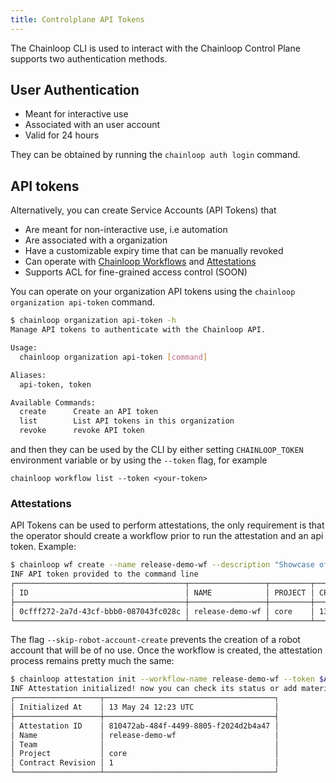```yaml
---
title: Controlplane API Tokens
---
```


The Chainloop CLI is used to interact with the Chainloop Control Plane supports two authentication methods.

## User Authentication

- Meant for interactive use
- Associated with an user account
- Valid for 24 hours

They can be obtained by running the `chainloop auth login` command.

## API tokens

Alternatively, you can create Service Accounts (API Tokens) that

- Are meant for non-interactive use, i.e automation
- Are associated with a organization
- Have a customizable expiry time that can be manually revoked
- Can operate with [Chainloop Workflows](../../getting-started/workflow-definition) and [Attestations](../../getting-started/attestation-crafting)
- Supports ACL for fine-grained access control (SOON)

You can operate on your organization API tokens using the `chainloop organization api-token` command.

```sh
$ chainloop organization api-token -h
Manage API tokens to authenticate with the Chainloop API.

Usage:
  chainloop organization api-token [command]

Aliases:
  api-token, token

Available Commands:
  create      Create an API token
  list        List API tokens in this organization
  revoke      revoke API token
```

and then they can be used by the CLI by either setting `CHAINLOOP_TOKEN` environment variable or by using the `--token` flag, for example

```
chainloop workflow list --token <your-token>
```

### Attestations

API Tokens can be used to perform attestations, the only requirement is that the operator should create a workflow prior to run the attestation and an api token. Example:
```bash
$ chainloop wf create --name release-demo-wf --description "Showcase of API Token creating wf" --project core --token $API_TOKEN --skip-robot-account-create
INF API token provided to the command line
┌──────────────────────────────────────┬─────────────────┬─────────┬─────────────────────┬────────┬─────────────────┐
│ ID                                   │ NAME            │ PROJECT │ CREATED AT          │ RUNNER │ LAST RUN STATUS │
├──────────────────────────────────────┼─────────────────┼─────────┼─────────────────────┼────────┼─────────────────┤
│ 0cfff272-2a7d-43cf-bbb0-087043fc028c │ release-demo-wf │ core    │ 13 May 24 11:08 UTC │        │                 │
└──────────────────────────────────────┴─────────────────┴─────────┴─────────────────────┴────────┴─────────────────┘
```
The flag `--skip-robot-account-create` prevents the creation of a robot account that will be of no use. Once the workflow is created, the attestation process remains pretty much the same:
```bash
$ chainloop attestation init --workflow-name release-demo-wf --token $API_TOKEN
INF Attestation initialized! now you can check its status or add materials to it
┌───────────────────┬──────────────────────────────────────┐
│ Initialized At    │ 13 May 24 12:23 UTC                  │
├───────────────────┼──────────────────────────────────────┤
│ Attestation ID    │ 810472ab-484f-4499-8805-f2024d2b4a47 │
│ Name              │ release-demo-wf                      │
│ Team              │                                      │
│ Project           │ core                                 │
│ Contract Revision │ 1                                    │
└───────────────────┴──────────────────────────────────────┘
```